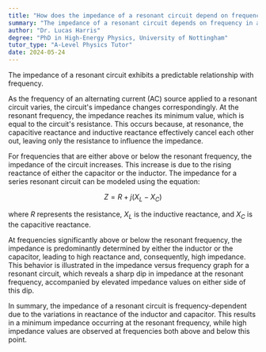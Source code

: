 ```yaml
---
title: "How does the impedance of a resonant circuit depend on frequency?"
summary: "The impedance of a resonant circuit depends on frequency in a predictable way."
author: "Dr. Lucas Harris"
degree: "PhD in High-Energy Physics, University of Nottingham"
tutor_type: "A-Level Physics Tutor"
date: 2024-05-24
---
```


The impedance of a resonant circuit exhibits a predictable relationship with frequency.

As the frequency of an alternating current (AC) source applied to a resonant circuit varies, the circuit's impedance changes correspondingly. At the resonant frequency, the impedance reaches its minimum value, which is equal to the circuit's resistance. This occurs because, at resonance, the capacitive reactance and inductive reactance effectively cancel each other out, leaving only the resistance to influence the impedance.

For frequencies that are either above or below the resonant frequency, the impedance of the circuit increases. This increase is due to the rising reactance of either the capacitor or the inductor. The impedance for a series resonant circuit can be modeled using the equation:

$$
Z = R + j(X_L - X_C)
$$

where $R$ represents the resistance, $X_L$ is the inductive reactance, and $X_C$ is the capacitive reactance.

At frequencies significantly above or below the resonant frequency, the impedance is predominantly determined by either the inductor or the capacitor, leading to high reactance and, consequently, high impedance. This behavior is illustrated in the impedance versus frequency graph for a resonant circuit, which reveals a sharp dip in impedance at the resonant frequency, accompanied by elevated impedance values on either side of this dip.

In summary, the impedance of a resonant circuit is frequency-dependent due to the variations in reactance of the inductor and capacitor. This results in a minimum impedance occurring at the resonant frequency, while high impedance values are observed at frequencies both above and below this point.
    